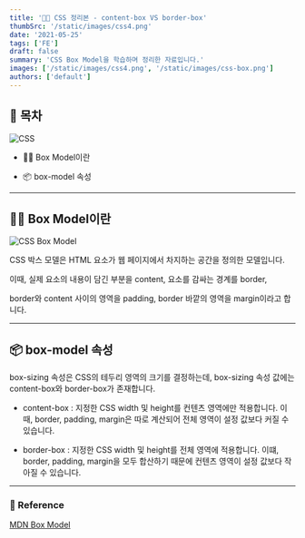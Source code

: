 ```yaml
---
title: '👷🏻 CSS 정리본 - content-box VS border-box'
thumbSrc: '/static/images/css4.png'
date: '2021-05-25'
tags: ['FE']
draft: false
summary: 'CSS Box Model을 학습하며 정리한 자료입니다.'
images: ['/static/images/css4.png', '/static/images/css-box.png']
authors: ['default']
---
```


## 📌 목차

![CSS](/static/images/css4.png)

- 💁🏻 Box Model이란

- 📦 box-model 속성

---

## 💁🏻 Box Model이란

![CSS Box Model](/static/images/css-box.png)

CSS 박스 모델은 HTML 요소가 웹 페이지에서 차지하는 공간을 정의한 모델입니다.

이때, 실제 요소의 내용이 담긴 부분을 content, 요소를 감싸는 경계를 border,

border와 content 사이의 영역을 padding, border 바깥의 영역을 margin이라고 합니다.

---

## 📦 box-model 속성

box-sizing 속성은 CSS의 테두리 영역의 크기를 결정하는데, box-sizing 속성 값에는 content-box와 border-box가 존재합니다.

- content-box : 지정한 CSS width 및 height를 컨텐츠 영역에만 적용합니다. 이때, border, padding, margin은 따로 계산되어 전체 영역이 설정 값보다 커질 수 있습니다.

- border-box : 지정한 CSS width 및 height를 전체 영역에 적용합니다. 이떄, border, padding, margin을 모두 합산하기 때문에 컨텐츠 영역이 설정 값보다 작아질 수 있습니다.

---

### 🔗 Reference

[MDN Box Model](https://developer.mozilla.org/ko/docs/Learn/CSS/Building_blocks/The_box_model)

